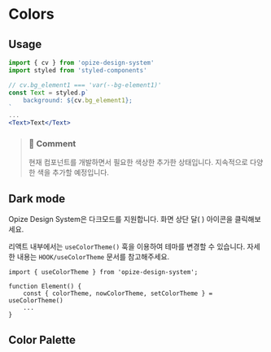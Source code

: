 
<Meta title="Docs/Colors" />

# Colors

## Usage
```jsx
import { cv } from 'opize-design-system'
import styled from 'styled-components'

// cv.bg_element1 === 'var(--bg-element1)'
const Text = styled.p`
    background: ${cv.bg_element1};
`
...
<Text>Text</Text>
```
> ### 💬 Comment
> 현재 컴포넌트를 개발하면서 필요한 색상한 추가한 상태입니다. 지속적으로 다양한 색을 추가할 예정입니다.

## Dark mode
Opize Design System은 다크모드를 지원합니다. 화면 상단 달( <Moon /> ) 아이콘을 클릭해보세요.

리액트 내부에서는 `useColorTheme()` 훅을 이용하여 테마를 변경할 수 있습니다. 자세한 내용는 `HOOK/useColorTheme` 문서를 참고해주세요.

```tsx
import { useColorTheme } from 'opize-design-system';

function Element() {
    const { colorTheme, nowColorTheme, setColorTheme } = useColorTheme()
    ...
}
```

## Color Palette
<Colors />